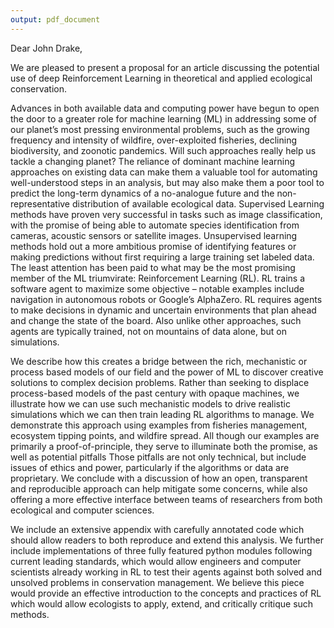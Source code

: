```yaml
---
output: pdf_document
---
```



Dear John Drake,

We are pleased to present a proposal for an article discussing the potential use of deep Reinforcement Learning in theoretical and applied ecological conservation.

Advances in both available data and computing power have begun to open the door to a greater role for machine learning (ML) in addressing some of our planet's most pressing environmental problems, such as the growing frequency and intensity of wildfire, over-exploited fisheries, declining biodiversity, and zoonotic pandemics. 
Will such approaches really help us tackle a changing planet? 
The reliance of dominant machine learning approaches on existing data can make them a valuable tool for automating well-understood steps in an analysis, but may also make them a poor tool to predict the long-term dynamics of a no-analogue future and the non-representative distribution of available ecological data. 
Supervised Learning methods have proven very successful in tasks such as image classification, with the promise of being able to automate species identification from cameras, acoustic sensors or satellite images. 
Unsupervised learning methods hold out a more ambitious promise of identifying features or making predictions without first requiring a large training set labeled data. 
The least attention has been paid to what may be the most promising member of the ML triumvirate: Reinforcement Learning (RL). 
RL trains a software agent to maximize some objective -- notable examples include navigation in autonomous robots or Google's AlphaZero. 
RL requires agents to make decisions in dynamic and uncertain environments that plan ahead and change the state of the board. Also unlike other approaches, such agents are typically trained, not on mountains of data alone, but on simulations.

We describe how this creates a bridge between the rich, mechanistic or process based models of our field and the power of ML to discover creative solutions to complex decision problems. 
Rather than seeking to displace process-based models of the past century with opaque machines, we illustrate how we can use such mechanistic models to drive realistic simulations which we can then train leading RL algorithms to manage. 
We demonstrate this approach using examples from fisheries management, ecosystem tipping points, and wildfire spread. 
All though our examples are primarily a proof-of-principle, they serve to illuminate both the promise, as well as potential pitfalls 
Those pitfalls are not only technical, but include issues of ethics and power, particularly if the algorithms or data are proprietary. 
We conclude with a discussion of how an open, transparent and reproducible approach can help mitigate some concerns, while also offering a more effective interface between teams of researchers from both ecological and computer sciences.

We include an extensive appendix with carefully annotated code which should allow readers to both reproduce and extend this analysis.
We further include implementations of three fully featured python modules following current leading standards, which would allow engineers and computer scientists already working in RL to test their agents against both solved and unsolved problems in conservation management.
We believe this piece would provide an effective introduction to the concepts and practices of RL which would allow ecologists to apply, extend, and critically critique such methods.


